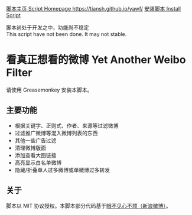[https://tiansh.github.io/yawf/ 脚本主页 Script Homepage https://tiansh.github.io/yawf/]
[https://tiansh.github.io/yawf/Yet_Another_Weibo_Filter.user.js 安装脚本 Install Script]

脚本尚处于开发之中，功能尚不稳定<br />
This script have not been done. It may not stable.<br />

= 看真正想看的微博 Yet Another Weibo Filter =

请使用 Greasemonkey 安装本脚本。

== 主要功能 ==

* 根据关键字、正则式、作者、来源等过滤微博
* 过滤推广微博等混入微博列表的东西
* 其他一些广告过滤
* 清理微博版面
* 添加查看大图链接
* 高亮显示白名单微博
* 隐藏/折叠单人过多微博或单微博过多转发

== 关于 ==

脚本以 MIT 协议授权。本脚本部分代码基于[https://code.google.com/p/weibo-content-filter/ 眼不见心不烦（新浪微博）]。<br />


